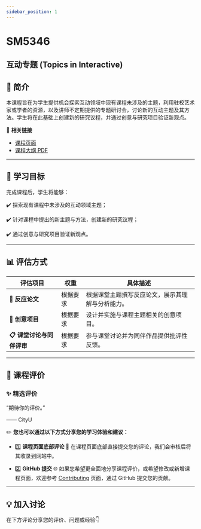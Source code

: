 ```yaml
---
sidebar_position: 1
---
```


# SM5346
## 互动专题 (Topics in Interactive)

## **📘 简介**
本课程旨在为学生提供机会探索互动领域中现有课程未涉及的主题，利用驻校艺术家或学者的资源，以及讲师不定期提供的专题研讨会，讨论新的互动主题及其方法。学生将在此基础上创建新的研究议程，并通过创意与研究项目验证新观点。

🔗 **相关链接**
- [课程页面](https://www.cityu.edu.hk/catalogue/pg/202425/course/SM5346.htm)
- [课程大纲 PDF](https://www.cityu.edu.hk/catalogue/pg/202425/course/SM5346.pdf)

---

## **🎯 学习目标**

完成课程后，学生将能够：

✔️ 探索现有课程中未涉及的互动领域主题；

✔️ 针对课程中提出的新主题与方法，创建新的研究议程；

✔️ 通过创意与研究项目验证新观点。

---

## **📊 评估方式**

| **评估项目**          | **权重** | **具体描述**                                                                                       |
|----------------------|---------|---------------------------------------------------------------------------------------------------|
| **📂 反应论文**       | 根据要求 | 根据课堂主题撰写反应论文，展示其理解与分析能力。                                                        |
| **📂 创意项目**       | 根据要求 | 设计并实施与课程主题相关的创意项目。                                                                  |
| **📋 课堂讨论与同伴评审** | 根据要求 | 参与课堂讨论并为同伴作品提供批评性反馈。                                                                 |

---

## **💬 课程评价**

### ✨ **精选评价**
<div className={commentStyles.commentBox}>
    <p className={commentStyles.commentText}>
        “期待你的评价。”
    </p>
    <p className={commentStyles.commentAuthor}>—— CityU</p>
</div>

✏️ **您也可以通过以下方式分享您的学习体验和建议：**

- 1️⃣ **课程页面底部评论**
💬 在课程页面底部直接提交您的评论，我们会审核后将其收录到网站中。

- 2️⃣ **GitHub 提交**
🌐 如果您希望更全面地分享课程评价，或希望修改或新增课程页面，欢迎参考 [Contributing](https://penjc.github.io/cityU-navigator/contributing) 页面，通过 GitHub 提交您的贡献。

---

## **💡 加入讨论**

在下方评论分享您的评价、问题或经验👇
<Utterances />